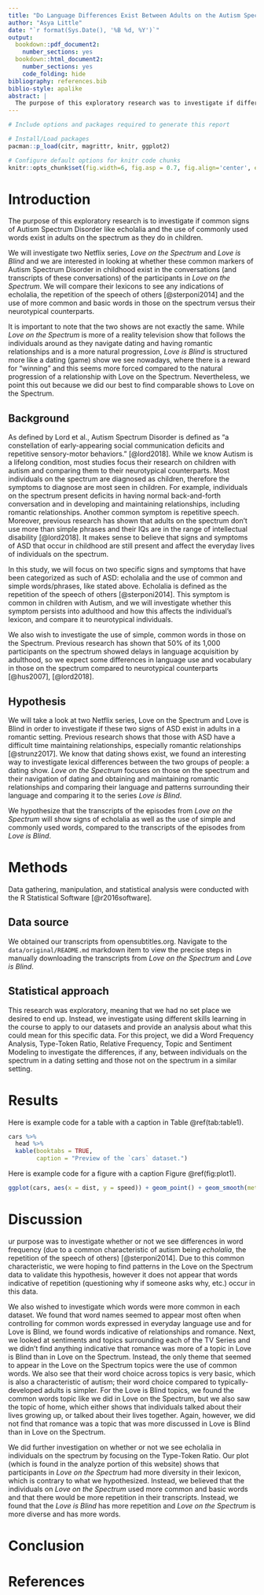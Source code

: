 ```yaml
---
title: "Do Language Differences Exist Between Adults on the Autism Spectrum and Adults Who Are 'Typically Developed'?"
author: "Asya Little"
date: "`r format(Sys.Date(), '%B %d, %Y')`"
output: 
  bookdown::pdf_document2: 
    number_sections: yes
  bookdown::html_document2: 
    number_sections: yes
    code_folding: hide
bibliography: references.bib
biblio-style: apalike
abstract: | 
  The purpose of this exploratory research was to investigate if differences exist among individuals on the Autism spectrum and those who don't have autism and if so, in what realms. Aware of research on how children with Autism develop and function differently than those who aren't on the spectrum, we test to see if common signs of autism like echolalia and the use of more common and frequently used words exist in adults, especially in a romantic setting. By comparing two dating reality shows on Netflix, *Love on the Spectrum* and *Love is Blind* and investigating their transcripts, we hypothesize that these signs of autism still exist in adults on the spectrum. We found that there is no evidence of echolalia nor the use of more basic and commonly used words in those with autism. 
---
```


```r
# Include options and packages required to generate this report

# Install/Load packages
pacman::p_load(citr, magrittr, knitr, ggplot2)

# Configure default options for knitr code chunks
knitr::opts_chunk$set(fig.width=6, fig.asp = 0.7, fig.align='center', echo=FALSE, message = FALSE, warning = FALSE)
```

# Introduction

<!-- the identification of a relevant topic/ area of interest to you, -->

The purpose of this exploratory research is to investigate if common signs of Autism Spectrum Disorder like echolalia and the use of commonly used words exist in adults on the spectrum as they do in children.

We will investigate two Netflix series, *Love on the Spectrum* and *Love is Blind* and we are interested in looking at whether these common markers of Autism Spectrum Disorder in childhood exist in the conversations (and transcripts of these conversations) of the participants in *Love on the Spectrum*. We will compare their lexicons to see any indications of echolalia, the repetition of the speech of others [@sterponi2014] and the use of more common and basic words in those on the spectrum versus their neurotypical counterparts.

It is important to note that the two shows are not exactly the same. While *Love on the Spectrum* is more of a reality television show that follows the individuals around as they navigate dating and having romantic relationships and is a more natural progression, *Love is Blind* is structured more like a dating (game) show we see nowadays, where there is a reward for "winning" and this seems more forced compared to the natural progression of a relationship with Love on the Spectrum. Nevertheless, we point this out because we did our best to find comparable shows to Love on the Spectrum.

## Background

<!-- a description a viable and thought-provoking research question supported by previous research on the topic in the primary literature, -->

As defined by Lord et al., Autism Spectrum Disorder is defined as "a constellation of early-appearing social communication deficits and repetitive sensory-motor behaviors." [@lord2018]. While we know Autism is a lifelong condition, most studies focus their research on children with autism and comparing them to their neurotypical counterparts. Most individuals on the spectrum are diagnosed as children, therefore the symptoms to diagnose are most seen in children. For example, individuals on the spectrum present deficits in having normal back-and-forth conversation and in developing and maintaining relationships, including romantic relationships. Another common symptom is repetitive speech. Moreover, previous research has shown that adults on the spectrum don't use more than simple phrases and their IQs are in the range of intellectual disability [@lord2018]. It makes sense to believe that signs and symptoms of ASD that occur in childhood are still present and affect the everyday lives of individuals on the spectrum.

In this study, we will focus on two specific signs and symptoms that have been categorized as such of ASD: echolalia and the use of common and simple words/phrases, like stated above. Echolalia is defined as the repetition of the speech of others [@sterponi2014]. This symptom is common in children with Autism, and we will investigate whether this symptom persists into adulthood and how this affects the individual's lexicon, and compare it to neurotypical individuals.

We also wish to investigate the use of simple, common words in those on the Spectrum. Previous research has shown that 50% of its 1,000 participants on the spectrum showed delays in language acquisition by adulthood, so we expect some differences in language use and vocabulary in those on the spectrum compared to neurotypical counterparts [@hus2007], [@lord2018].

## Hypothesis

<!-- a clear, and testable hypothesis based on evidence in the literature, -->

We will take a look at two Netflix series, Love on the Spectrum and Love is Blind in order to investigate if these two signs of ASD exist in adults in a romantic setting. Previous research shows that those with ASD have a difficult time maintaining relationships, especially romantic relationships [@strunz2017]. We know that dating shows exist, we found an interesting way to investigate lexical differences between the two groups of people: a dating show. *Love on the Spectrum* focuses on those on the spectrum and their navigation of dating and obtaining and maintaining romantic relationships and comparing their language and patterns surrounding their language and comparing it to the series *Love is Blind*.

We hypothesize that the transcripts of the episodes from *Love on the Spectrum* will show signs of echolalia as well as the use of simple and commonly used words, compared to the transcripts of the episodes from *Love is Blind*.

# Methods

Data gathering, manipulation, and statistical analysis were conducted with the R Statistical Software [@r2016software].

## Data source

<!-- the identification of an adequate corpus resource (existing or to be developed) to address the research question;  evaluating the strengths and weakness of this particular resource, -->

We obtained our transcripts from opensubtitles.org. Navigate to the `data/original/README.md` markdown item to view the precise steps in manually downloading the transcripts from *Love on the Spectrum* and *Love is Blind*.

## Statistical approach

<!-- reference to and use of the appropriate analytical and/or statistical methods to assess the evidence, -->

This research was exploratory, meaning that we had no set place we desired to end up. Instead, we investigate using different skills learning in the course to apply to our datasets and provide an analysis about what this could mean for this specific data. For this project, we did a Word Frequency Analysis, Type-Token Ratio, Relative Frequency, Topic and Sentiment Modeling to investigate the differences, if any, between individuals on the spectrum in a dating setting and those not on the spectrum in a similar setting.

# Results

Here is example code for a table with a caption in Table \@ref(tab:table1).

```r
cars %>% 
  head %>% 
  kable(booktabs = TRUE, 
        caption = "Preview of the `cars` dataset.")
```

Here is example code for a figure with a caption Figure \@ref(fig:plot1).

```r
ggplot(cars, aes(x = dist, y = speed)) + geom_point() + geom_smooth(method = "lm")
```

# Discussion

ur purpose was to investigate whether or not we see differences in word frequency (due to a common characteristic of autism being *echolalia*, the repetition of the speech of others) [@sterponi2014]. Due to this common characteristic, we were hoping to find patterns in the Love on the Spectrum data to validate this hypothesis, however it does not appear that words indicative of repetition (questioning why if someone asks why, etc.) occur in this data.

We also wished to investigate which words were more common in each dataset. We found that word names seemed to appear most often when controlling for common words expressed in everyday language use and for Love is Blind, we found words indicative of relationships and romance. Next, we looked at sentiments and topics surrounding each of the TV Series and we didn't find anything indicative that romance was more of a topic in Love is Blind than in Love on the Spectrum. Instead, the only theme that seemed to appear in the Love on the Spectrum topics were the use of common words. We also see that their word choice across topics is very basic, which is also a characteristic of autism; their word choice compared to typically-developed adults is simpler. For the Love is Blind topics, we found the common words topic like we did in Love on the Spectrum, but we also saw the topic of home, which either shows that individuals talked about their lives growing up, or talked about their lives together. Again, however, we did not find that romance was a topic that was more discussed in Love is Blind than in Love on the Spectrum.

We did further investigation on whether or not we see echolalia in individuals on the spectrum by focusing on the Type-Token Ratio. Our plot (which is found in the analyze portion of this website) shows that participants in *Love on the Spectrum* had more diversity in their lexicon, which is contrary to what we hypothesized. Instead, we believed that the individuals on *Love on the Spectrum* used more common and basic words and that there would be more repetition in their transcripts. Instead, we found that the *Love is Blind* has more repetition and *Love on the Spectrum* is more diverse and has more words.

# Conclusion

# References
